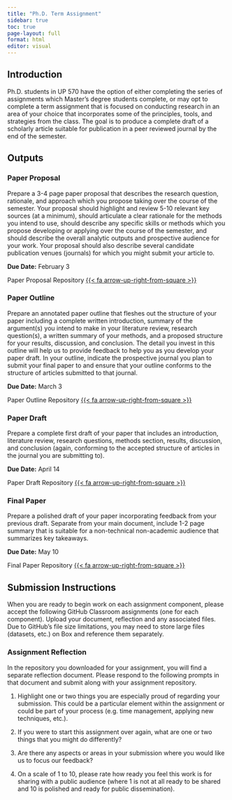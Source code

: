 ```yaml
---
title: "Ph.D. Term Assignment"
sidebar: true
toc: true
page-layout: full
format: html
editor: visual
---
```


## Introduction

Ph.D. students in UP 570 have the option of either completing the series of assignments which Master's degree students complete, or may opt to complete a term assignment that is focused on conducting research in an area of your choice that incorporates some of the principles, tools, and strategies from the class. The goal is to produce a complete draft of a scholarly article suitable for publication in a peer reviewed journal by the end of the semester.

## Outputs

### Paper Proposal

Prepare a 3-4 page paper proposal that describes the research question, rationale, and approach which you propose taking over the course of the semester. Your proposal should highlight and review 5-10 relevant key sources (at a minimum), should articulate a clear rationale for the methods you intend to use, should describe any specific skills or methods which you propose developing or applying over the course of the semester, and should describe the overall analytic outputs and prospective audience for your work. Your proposal should also describe several candidate publication venues (journals) for which you might submit your article to.

**Due Date:** February 3

Paper Proposal Repository [{{< fa arrow-up-right-from-square >}}]()

### Paper Outline

Prepare an annotated paper outline that fleshes out the structure of your paper including a complete written introduction, summary of the argument(s) you intend to make in your literature review, research question(s), a written summary of your methods, and a proposed structure for your results, discussion, and conclusion. The detail you invest in this outline will help us to provide feedback to help you as you develop your paper draft. In your outline, indicate the prospective journal you plan to submit your final paper to and ensure that your outline conforms to the structure of articles submitted to that journal.

**Due Date:** March 3

Paper Outline Repository [{{< fa arrow-up-right-from-square >}}]()

### Paper Draft

Prepare a complete first draft of your paper that includes an introduction, literature review, research questions, methods section, results, discussion, and conclusion (again, conforming to the accepted structure of articles in the journal you are submitting to).

**Due Date:** April 14

Paper Draft Repository [{{< fa arrow-up-right-from-square >}}]()

### Final Paper

Prepare a polished draft of your paper incorporating feedback from your previous draft. Separate from your main document, include 1-2 page summary that is suitable for a non-technical non-academic audience that summarizes key takeaways.

**Due Date:** May 10

Final Paper Repository [{{< fa arrow-up-right-from-square >}}]()

## Submission Instructions

When you are ready to begin work on each assignment component, please accept the following GitHub Classroom assignments (one for each component). Upload your document, reflection and any associated files. Due to GitHub's file size limitations, you may need to store large files (datasets, etc.) on Box and reference them separately.

### Assignment Reflection

In the repository you downloaded for your assignment, you will find a separate reflection document. Please respond to the following prompts in that document and submit along with your assignment repository.

1.  Highlight one or two things you are especially proud of regarding your submission. This could be a particular element within the assignment or could be part of your process (e.g. time management, applying new techniques, etc.).

2.  If you were to start this assignment over again, what are one or two things that you might do differently?

3.  Are there any aspects or areas in your submission where you would like us to focus our feedback?

4.  On a scale of 1 to 10, please rate how ready you feel this work is for sharing with a public audience (where 1 is not at all ready to be shared and 10 is polished and ready for public dissemination).
